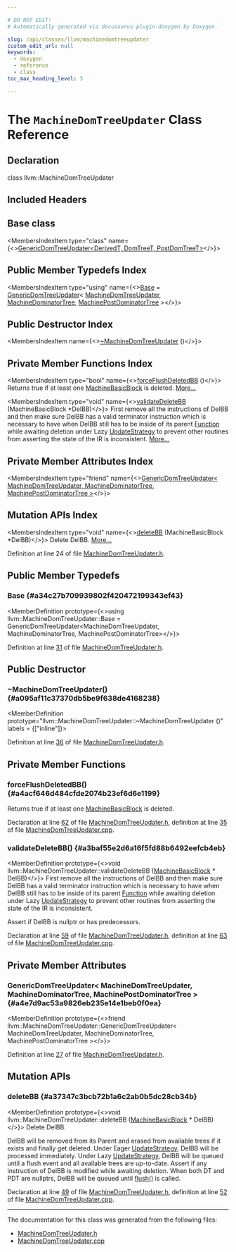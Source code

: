 ```yaml
---

# DO NOT EDIT!
# Automatically generated via docusaurus-plugin-doxygen by Doxygen.

slug: /api/classes/llvm/machinedomtreeupdater
custom_edit_url: null
keywords:
  - doxygen
  - reference
  - class
toc_max_heading_level: 3

---
```





# The `MachineDomTreeUpdater` Class Reference

<DoxygenPage pluginConfig={pluginConfig}>



## Declaration

<CodeBlock>class llvm::MachineDomTreeUpdater</CodeBlock>

## Included Headers

<IncludesList>
<IncludesListItem
  filePath="llvm/CodeGen/MachineDomTreeUpdater.h"
  permalink="/docs/api/files/include/include/llvm/include/llvm/codegen/machinedomtreeupdater-h"
  isLocal="true" />
</IncludesList>

## Base class

<MembersIndex>

<MembersIndexItem
  type="class"
  name={<><a href="/docs/api/classes/llvm/genericdomtreeupdater">GenericDomTreeUpdater&lt;DerivedT, DomTreeT, PostDomTreeT&gt;</a></>}>
</MembersIndexItem>

</MembersIndex>

## Public Member Typedefs Index

<MembersIndex>

<MembersIndexItem
  type="using"
  name={<><a href="#a34c27b709939802f420472199343ef43">Base</a> = <a href="/docs/api/classes/llvm/genericdomtreeupdater">GenericDomTreeUpdater</a>&lt; <a href="/docs/api/classes/llvm/machinedomtreeupdater">MachineDomTreeUpdater</a>, <a href="/docs/api/classes/llvm/machinedominatortree">MachineDominatorTree</a>, <a href="/docs/api/classes/llvm/machinepostdominatortree">MachinePostDominatorTree</a> &gt;</>}>
</MembersIndexItem>

</MembersIndex>

## Public Destructor Index

<MembersIndex>

<MembersIndexItem
  name={<><a href="#a095af11c37370db5be9f638de4168238">~MachineDomTreeUpdater</a> ()</>}>
</MembersIndexItem>

</MembersIndex>

## Private Member Functions Index

<MembersIndex>

<MembersIndexItem
  type="bool"
  name={<><a href="#a4acf646d484cfde2074b23ef6d6e1199">forceFlushDeletedBB</a> ()</>}>
Returns true if at least one <a href="/docs/api/classes/llvm/machinebasicblock">MachineBasicBlock</a> is deleted. <a href="#a4acf646d484cfde2074b23ef6d6e1199">More...</a>
</MembersIndexItem>

<MembersIndexItem
  type="void"
  name={<><a href="#a3baf55e2d6a16f5fd88b6492eefcb4eb">validateDeleteBB</a> (MachineBasicBlock &#42;DelBB)</>}>
First remove all the instructions of DelBB and then make sure DelBB has a valid terminator instruction which is necessary to have when DelBB still has to be inside of its parent <a href="/docs/api/classes/llvm/function">Function</a> while awaiting deletion under Lazy <a href="/docs/api/classes/llvm/genericdomtreeupdater/#a2655b89361decf2c1493792dc14e5a56">UpdateStrategy</a> to prevent other routines from asserting the state of the IR is inconsistent. <a href="#a3baf55e2d6a16f5fd88b6492eefcb4eb">More...</a>
</MembersIndexItem>

</MembersIndex>

## Private Member Attributes Index

<MembersIndex>

<MembersIndexItem
  type="friend"
  name={<><a href="#a4e7d9ac53a9826eb235e14e1beb0f0ea">GenericDomTreeUpdater&lt; MachineDomTreeUpdater, MachineDominatorTree, MachinePostDominatorTree &gt;</a></>}>
</MembersIndexItem>

</MembersIndex>

## Mutation APIs Index

<MembersIndex>

<MembersIndexItem
  type="void"
  name={<><a href="#a37347c3bcb72b1a6c2ab0b5dc28cb34b">deleteBB</a> (MachineBasicBlock &#42;DelBB)</>}>
Delete DelBB. <a href="#a37347c3bcb72b1a6c2ab0b5dc28cb34b">More...</a>
</MembersIndexItem>

</MembersIndex>


Definition at line 24 of file <a href="/docs/api/files/include/include/llvm/include/llvm/codegen/machinedomtreeupdater-h">MachineDomTreeUpdater.h</a>.

<SectionDefinition>

## Public Member Typedefs

### Base {#a34c27b709939802f420472199343ef43}

<MemberDefinition
  prototype={<>using llvm::MachineDomTreeUpdater::Base = 
      GenericDomTreeUpdater&lt;MachineDomTreeUpdater, MachineDominatorTree,
                            MachinePostDominatorTree&gt;</>}>

Definition at line <a href="/docs/api/files/include/include/llvm/include/llvm/codegen/machinedomtreeupdater-h/#l00031">31</a> of file <a href="/docs/api/files/include/include/llvm/include/llvm/codegen/machinedomtreeupdater-h">MachineDomTreeUpdater.h</a>.
</MemberDefinition>

</SectionDefinition>

<SectionDefinition>

## Public Destructor

### ~MachineDomTreeUpdater() {#a095af11c37370db5be9f638de4168238}

<MemberDefinition
  prototype="llvm::MachineDomTreeUpdater::~MachineDomTreeUpdater ()"
  labels = {["inline"]}>

Definition at line <a href="/docs/api/files/include/include/llvm/include/llvm/codegen/machinedomtreeupdater-h/#l00036">36</a> of file <a href="/docs/api/files/include/include/llvm/include/llvm/codegen/machinedomtreeupdater-h">MachineDomTreeUpdater.h</a>.
</MemberDefinition>

</SectionDefinition>

<SectionDefinition>

## Private Member Functions

### forceFlushDeletedBB() {#a4acf646d484cfde2074b23ef6d6e1199}

<MemberDefinition
  prototype="bool llvm::MachineDomTreeUpdater::forceFlushDeletedBB ()">
Returns true if at least one <a href="/docs/api/classes/llvm/machinebasicblock">MachineBasicBlock</a> is deleted.

Declaration at line <a href="/docs/api/files/include/include/llvm/include/llvm/codegen/machinedomtreeupdater-h/#l00062">62</a> of file <a href="/docs/api/files/include/include/llvm/include/llvm/codegen/machinedomtreeupdater-h">MachineDomTreeUpdater.h</a>, definition at line <a href="/docs/api/files/lib/lib/codegen/machinedomtreeupdater-cpp/#l00035">35</a> of file <a href="/docs/api/files/lib/lib/codegen/machinedomtreeupdater-cpp">MachineDomTreeUpdater.cpp</a>.
</MemberDefinition>

### validateDeleteBB() {#a3baf55e2d6a16f5fd88b6492eefcb4eb}

<MemberDefinition
  prototype={<>void llvm::MachineDomTreeUpdater::validateDeleteBB (<a href="/docs/api/classes/llvm/machinebasicblock">MachineBasicBlock</a> &#42; DelBB)</>}>
First remove all the instructions of DelBB and then make sure DelBB has a valid terminator instruction which is necessary to have when DelBB still has to be inside of its parent <a href="/docs/api/classes/llvm/function">Function</a> while awaiting deletion under Lazy <a href="/docs/api/classes/llvm/genericdomtreeupdater/#a2655b89361decf2c1493792dc14e5a56">UpdateStrategy</a> to prevent other routines from asserting the state of the IR is inconsistent.

Assert if DelBB is nullptr or has predecessors.

Declaration at line <a href="/docs/api/files/include/include/llvm/include/llvm/codegen/machinedomtreeupdater-h/#l00059">59</a> of file <a href="/docs/api/files/include/include/llvm/include/llvm/codegen/machinedomtreeupdater-h">MachineDomTreeUpdater.h</a>, definition at line <a href="/docs/api/files/lib/lib/codegen/machinedomtreeupdater-cpp/#l00063">63</a> of file <a href="/docs/api/files/lib/lib/codegen/machinedomtreeupdater-cpp">MachineDomTreeUpdater.cpp</a>.
</MemberDefinition>

</SectionDefinition>

<SectionDefinition>

## Private Member Attributes

### GenericDomTreeUpdater&lt; MachineDomTreeUpdater, MachineDominatorTree, MachinePostDominatorTree &gt; {#a4e7d9ac53a9826eb235e14e1beb0f0ea}

<MemberDefinition
  prototype={<>friend llvm::MachineDomTreeUpdater::GenericDomTreeUpdater&lt; MachineDomTreeUpdater, MachineDominatorTree, MachinePostDominatorTree &gt;</>}>

Definition at line <a href="/docs/api/files/include/include/llvm/include/llvm/codegen/machinedomtreeupdater-h/#l00027">27</a> of file <a href="/docs/api/files/include/include/llvm/include/llvm/codegen/machinedomtreeupdater-h">MachineDomTreeUpdater.h</a>.
</MemberDefinition>

</SectionDefinition>

<SectionDefinition>

## Mutation APIs

### deleteBB {#a37347c3bcb72b1a6c2ab0b5dc28cb34b}

<MemberDefinition
  prototype={<>void llvm::MachineDomTreeUpdater::deleteBB (<a href="/docs/api/classes/llvm/machinebasicblock">MachineBasicBlock</a> &#42; DelBB)</>}>
Delete DelBB.

DelBB will be removed from its Parent and erased from available trees if it exists and finally get deleted. Under Eager <a href="/docs/api/classes/llvm/genericdomtreeupdater/#a2655b89361decf2c1493792dc14e5a56">UpdateStrategy</a>, DelBB will be processed immediately. Under Lazy <a href="/docs/api/classes/llvm/genericdomtreeupdater/#a2655b89361decf2c1493792dc14e5a56">UpdateStrategy</a>, DelBB will be queued until a flush event and all available trees are up-to-date. Assert if any instruction of DelBB is modified while awaiting deletion. When both DT and PDT are nullptrs, DelBB will be queued until <a href="/docs/api/classes/llvm/genericdomtreeupdater/#a43c80a160270d75d99cfeb080c165694">flush()</a> is called.

Declaration at line <a href="/docs/api/files/include/include/llvm/include/llvm/codegen/machinedomtreeupdater-h/#l00049">49</a> of file <a href="/docs/api/files/include/include/llvm/include/llvm/codegen/machinedomtreeupdater-h">MachineDomTreeUpdater.h</a>, definition at line <a href="/docs/api/files/lib/lib/codegen/machinedomtreeupdater-cpp/#l00052">52</a> of file <a href="/docs/api/files/lib/lib/codegen/machinedomtreeupdater-cpp">MachineDomTreeUpdater.cpp</a>.
</MemberDefinition>

</SectionDefinition>

<hr/>

The documentation for this class was generated from the following files:

<ul>
<li><a href="/docs/api/files/include/include/llvm/include/llvm/codegen/machinedomtreeupdater-h">MachineDomTreeUpdater.h</a></li>
<li><a href="/docs/api/files/lib/lib/codegen/machinedomtreeupdater-cpp">MachineDomTreeUpdater.cpp</a></li>
</ul>

</DoxygenPage>
